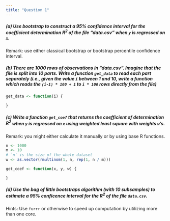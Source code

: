 ```yaml
---
title: "Question 1"
---
```



##### (a) Use bootstrap to construct a 95\% confidence interval for the coefficient determination $R^2$ of the file "data.csv" when `y` is regressed on `x`.

Remark: use either classical bootstrap or bootstrap percentile confidence interval.



##### (b) There are 1000 rows of observations in "data.csv". Imagine that the file is split into 10 parts. Write a function `get_data` to read each part separately (i.e., given the value `i` between 1 and 10, write a function which reads the `(i-1) * 100 + 1` to `i * 100` rows directly from the file)


```r
get_data <- function(i) {

}
```


##### (c) Write a function `get_coef` that returns the coefficient of determination $R^2$ when `y` is regressed on `x` using weighted least square with weights `w`'s. 

Remark: you might either calculate it manually or by using base R functions.


```r
n <- 1000
m <- 10
# `n` is the size of the whole dataset
w <- as.vector(rmultinom(1, n, rep(1, n / m)))

get_coef <- function(x, y, w) {

}
```

##### (d) Use the bag of little bootstraps algorithm (with 10 subsamples) to estimate a 95\% conficence interval for the $R^2$ of the file `data.csv`.

Hints: Use `furrr` or otherwise to speed up computation by utilizing more than one core.
